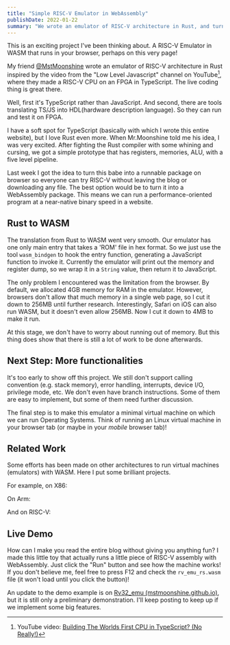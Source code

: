 ```yaml
---
title: "Simple RISC-V Emulator in WebAssembly"
publishDate: 2022-01-22
summary: "We wrote an emulator of RISC-V architecture in Rust, and turn it into a WebAssembly package. In this way, everyone can explore RISC-V without leaving the brower."
---
```


This is an exciting project I've been thinking about. A RISC-V Emulator in WASM that runs in your browser, perhaps on this very page!

My friend [@MstMoonshine](https://mstmoonshine.github.io/) wrote an emulator of RISC-V architecture in Rust inspired by the video from the "Low Level Javascript" channel on YouTube[^1], where they made a RISC-V CPU on an FPGA in TypeScript. The live coding thing is great there.

[^1]: YouTube video: [Building The Worlds First CPU in TypeScript? (No Really!)](https://www.youtube.com/watch?v=ER7h4ZTe19A) 

<Dialog>
  Wait wait wait, how can you possibly do this with JavaScript?
</Dialog>

<DialogBack>
Well, first it's TypeScript rather than JavaScript. And second, there are tools translating TS/JS into HDL(hardware description language). So they can run and test it on FPGA.
</DialogBack>

I have a soft spot for TypeScript (basically with which I wrote this entire website), but I love Rust even more. When Mr.Moonshine told me his idea, I was very excited. After fighting the Rust compiler with some whining and cursing, we got a simple prototype that has registers, memories, ALU, with a five level pipeline.


Last week I got the idea to turn this babe into a runnable package on browser so everyone can try RISC-V without leaving the blog or downloading any file. The best option would be to turn it into a WebAssembly package. This means we can run a performance-oriented program at a near-native binary speed in a website.

## Rust to WASM

The translation from Rust to WASM went very smooth. Our emulator has one only main entry that takes a 'ROM' file in hex format. So we just use the tool `wasm_bindgen` to hook the entry function, generating a JavaScript function to invoke it. Currently the emulator will print out the memory and register dump, so we wrap it in a `String` value, then return it to JavaScript.

The only problem I encountered was the limitation from the browser. By default, we allocated 4GB memory for RAM in the emulator. However, browsers don't allow that much memory in a single web page, so I cut it down to 256MB until further research. Interestingly, Safari on iOS can also run WASM, but it doesn't even allow 256MB. Now I cut it down to 4MB to make it run.

At this stage, we don't have to worry about running out of memory. But this thing does show that there is still a lot of work to be done afterwards.

## Next Step: More functionalities

It's too early to show off this project. We still don't support calling convention (e.g. stack memory), error handling, interrupts, device I/O, privilege mode, etc. We don't even have branch instructions. Some of them are easy to implement, but some of them need further discussion.

The final step is to make this emulator a minimal virtual machine on which we can run Operating Systems. Think of running an Linux virtual machine in your browser tab (or maybe in your *mobile* browser tab)!

## Related Work

Some efforts has been made on other architectures to run virtual machines (emulators) with WASM. Here I put some brilliant projects.

For example, on X86:

<GithubRepo repo="copy/v86" />

On Arm:

<GithubRepo repo="TonyLianLong/uARM.wasm" />

And on RISC-V:

<GithubRepo repo="d0iasm/rvemu" />

## Live Demo

<Dialog>
  But, isn't it too early to present the project?
</Dialog>

How can I make you read the entire blog without giving you anything fun? I made this little toy that actually runs a little piece of RISC-V assembly with WebAssembly. Just click the "Run" button and see how the machine works! If you don't believe me, feel free to press F12 and check the `rv_emu_rs.wasm` file (it won't load until you click the button)!

<WasmRiscvEmu />

An update to the demo example is on [Rv32_emu (mstmoonshine.github.io)](https://mstmoonshine.github.io/p/rv32_emu/), but it is still only a preliminary demonstration. I'll keep posting to keep up if we implement some big features.
